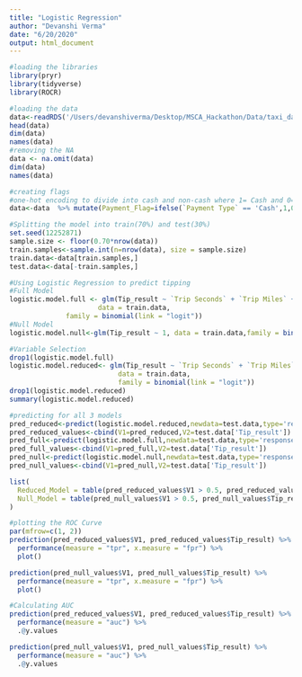 ```yaml
---
title: "Logistic Regression"
author: "Devanshi Verma"
date: "6/20/2020"
output: html_document
---
```


```r
#loading the libraries
library(pryr)
library(tidyverse)
library(ROCR)
```


```r
#loading the data
data<-readRDS('/Users/devanshiverma/Desktop/MSCA_Hackathon/Data/taxi_data_devanshi.rds')
head(data)
dim(data)
names(data)
#removing the NA
data <- na.omit(data)
dim(data)
names(data)
```
```r
#creating flags
#one-hot encoding to divide into cash and non-cash where 1= Cash and 0=Non-Cash
data<-data  %>% mutate(Payment_Flag=ifelse(`Payment Type` == 'Cash',1,0) )
```


```r
#Splitting the model into train(70%) and test(30%)
set.seed(12252871)
sample.size <- floor(0.70*nrow(data))
train.samples<-sample.int(n=nrow(data), size = sample.size)
train.data<-data[train.samples,]
test.data<-data[-train.samples,]
```


```r
#Using Logistic Regression to predict tipping 
#Full Model
logistic.model.full <- glm(Tip_result ~ `Trip Seconds` + `Trip Miles` + Fare + Tolls+Payment_Flag, 
                      data = train.data, 
              family = binomial(link = "logit"))
#Null Model
logistic.model.null<-glm(Tip_result ~ 1, data = train.data,family = binomial(link = "logit"))
```

```r
#Variable Selection
drop1(logistic.model.full)
logistic.model.reduced<- glm(Tip_result ~ `Trip Seconds` + `Trip Miles` + Fare +Payment_Flag, 
                           data = train.data, 
                           family = binomial(link = "logit"))
drop1(logistic.model.reduced)
summary(logistic.model.reduced)
```

```r
#predicting for all 3 models
pred_reduced<-predict(logistic.model.reduced,newdata=test.data,type='response')
pred_reduced_values<-cbind(V1=pred_reduced,V2=test.data['Tip_result'])
pred_full<-predict(logistic.model.full,newdata=test.data,type='response')
pred_full_values<-cbind(V1=pred_full,V2=test.data['Tip_result'])
pred_null<-predict(logistic.model.null,newdata=test.data,type='response')
pred_null_values<-cbind(V1=pred_null,V2=test.data['Tip_result'])
```

```r
list(
  Reduced_Model = table(pred_reduced_values$V1 > 0.5, pred_reduced_values$Tip_result) %>% prop.table() %>% round(3),
  Null_Model = table(pred_null_values$V1 > 0.5, pred_null_values$Tip_result) %>% prop.table() %>% round(3)
)
```

```r
#plotting the ROC Curve
par(mfrow=c(1, 2))
prediction(pred_reduced_values$V1, pred_reduced_values$Tip_result) %>%
  performance(measure = "tpr", x.measure = "fpr") %>%
  plot()

prediction(pred_null_values$V1, pred_null_values$Tip_result) %>%
  performance(measure = "tpr", x.measure = "fpr") %>%
  plot()
```

```r
#Calculating AUC
prediction(pred_reduced_values$V1, pred_reduced_values$Tip_result) %>%
  performance(measure = "auc") %>%
  .@y.values

prediction(pred_null_values$V1, pred_null_values$Tip_result) %>%
  performance(measure = "auc") %>%
  .@y.values
```